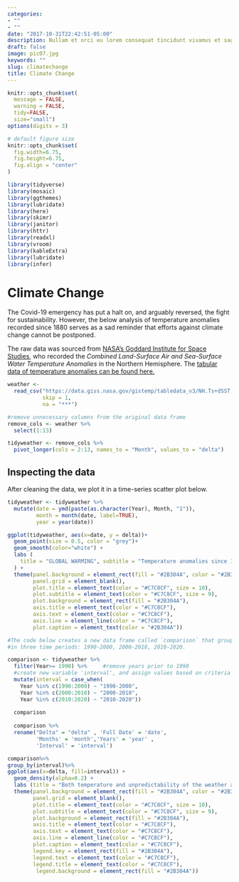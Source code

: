 ```yaml
---
categories:
- ""
- ""
date: "2017-10-31T22:42:51-05:00"
description: Nullam et orci eu lorem consequat tincidunt vivamus et sagittis magna sed nunc rhoncus condimentum sem. In efficitur ligula tate urna. Maecenas massa sed magna lacinia magna pellentesque lorem ipsum dolor. Nullam et orci eu lorem consequat tincidunt. Vivamus et sagittis tempus.
draft: false
image: pic07.jpg
keywords: ""
slug: climatechange
title: Climate Change
---
```


```r
knitr::opts_chunk$set(
  message = FALSE, 
  warning = FALSE, 
  tidy=FALSE,     
  size="small")   
options(digits = 3)

# default figure size
knitr::opts_chunk$set(
  fig.width=6.75, 
  fig.height=6.75,
  fig.align = "center"
)
```


```r
library(tidyverse)  
library(mosaic)
library(ggthemes)
library(lubridate)
library(here)
library(skimr)
library(janitor)
library(httr)
library(readxl)
library(vroom)
library(kableExtra)
library(lubridate)
library(infer)
```

# Climate Change 

The Covid-19 emergency has put a halt on, and arguably reversed, the fight for sustainability. However, the below analysis of temperature anomalies recorded since 1880 serves as a sad reminder that efforts against climate change cannot be postponed. 

The raw data was sourced from [NASA's Goddard Institute for Space Studies](https://data.giss.nasa.gov/gistemp), who recorded the *Combined Land-Surface Air and Sea-Surface Water Temperature Anomalies* in the Northern Hemisphere. The [tabular data of temperature anomalies can be found here.](https://data.giss.nasa.gov/gistemp/tabledata_v3/NH.Ts+dSST.txt)

```r

weather <- 
  read_csv("https://data.giss.nasa.gov/gistemp/tabledata_v3/NH.Ts+dSST.csv", 
           skip = 1, 
           na = "***")

```

```r
#remove unnecessary columns from the original data frame
remove_cols <- weather %>%
  select(1:13)

tidyweather <- remove_cols %>%
  pivot_longer(cols = 2:13, names_to = "Month", values_to = "delta")

```

## Inspecting the data

After cleaning the data, we plot it in a time-series scatter plot below. 

```r

tidyweather <- tidyweather %>%
  mutate(date = ymd(paste(as.character(Year), Month, "1")),
         month = month(date, label=TRUE),
         year = year(date))

ggplot(tidyweather, aes(x=date, y = delta))+
  geom_point(size = 0.5, color = "grey")+
  geom_smooth(color="white") +
  labs (
    title = "GLOBAL WARMING", subtitle = "Temperature anomalies since 1880", x = "Year", y = "Temperature Deviation", caption = "Source: NASA's Goddard Institute for Space Studies"
  ) + 
  theme(panel.background = element_rect(fill = "#2B304A", color = "#2B304A"), 
        panel.grid = element_blank(),
        plot.title = element_text(color = "#C7C8CF", size = 10),
        plot.subtitle = element_text(color = "#C7C8CF", size = 9),
        plot.background = element_rect(fill = "#2B304A"),
        axis.title = element_text(color = "#C7C8CF"), 
        axis.text = element_text(color = "#C7C8CF"),
        axis.line = element_line(color = "#C7C8CF"),
        plot.caption = element_text(color = "#2B304A"))

```

```r
#The code below creates a new data frame called `comparison` that groups data 
#in three time periods: 1990-2000, 2000-2010, 2010-2020. 

comparison <- tidyweather %>% 
  filter(Year>= 1990) %>%     #remove years prior to 1990
  #create new variable 'interval', and assign values based on criteria below:
  mutate(interval = case_when(
    Year %in% c(1990:2000) ~ "1990-2000",
    Year %in% c(2000:2010) ~ "2000-2010",
    Year %in% c(2010:2020) ~ "2010-2020"))
  
  comparison 
  
  comparison %>%
  rename("Delta" = "delta" , 'Full Date' = 'date',
         'Months' = 'month','Years' = 'year' ,
         'Interval' = 'interval')

```

```r

comparison%>%
group_by(interval)%>%
ggplot(aes(x=delta, fill=interval)) +
  geom_density(alpha=0.2) +   
  labs (title = "Both temperature and unpredictability of the weather are increasing", subtitle = "Distribution of temperature deviations per decade since 1990", x = "Temperature Deviations", caption ="Source: NASA's Goddard Institute for Space Studies") +
  theme(panel.background = element_rect(fill = "#2B304A", color = "#2B304A"), 
        panel.grid = element_blank(),
        plot.title = element_text(color = "#C7C8CF", size = 10),
        plot.subtitle = element_text(color = "#C7C8CF", size = 9),
        plot.background = element_rect(fill = "#2B304A"),
        axis.title = element_text(color = "#C7C8CF"), 
        axis.text = element_text(color = "#C7C8CF"),
        axis.line = element_line(color = "#C7C8CF"),
        plot.caption = element_text(color = "#C7C8CF"),
        legend.key = element_rect(fill = "#2B304A"),
        legend.text = element_text(color = "#C7C8CF"),
        legend.title = element_text(color = "#C7C8CF"),
         legend.background = element_rect(fill = "#2B304A"))


```



